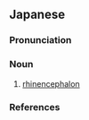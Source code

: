 ==Japanese==
{{ja-kanjitab|きゅう|のう|yomi=o}}

===Pronunciation===
{{ja-pron|yomi=o|きゅうのう|acc=0|acc_ref=DJR}}

===Noun===
{{ja-noun|kyu=嗅腦|きゅうのう|hhira=きうなう}}

# {{lb|sort=きゅうのう|ja|neuroanatomy}} [[rhinencephalon]]

===References===
<references/>
